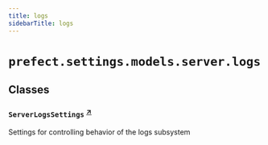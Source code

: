 ```yaml
---
title: logs
sidebarTitle: logs
---
```


# `prefect.settings.models.server.logs`

## Classes

### `ServerLogsSettings` <sup><a href="https://github.com/PrefectHQ/prefect/blob/main/src/prefect/settings/models/server/logs.py#L11" target="_blank">↗</a></sup>


Settings for controlling behavior of the logs subsystem

